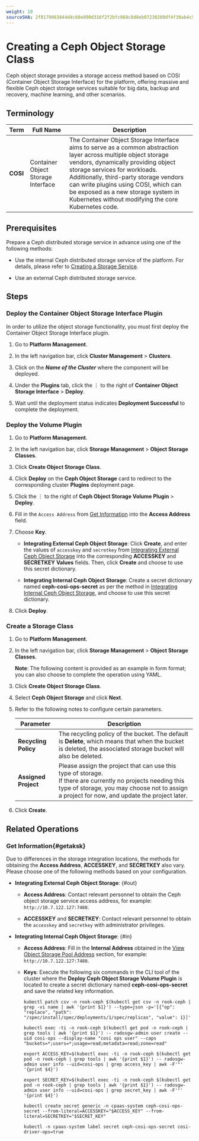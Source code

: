 ```yaml
---
weight: 10
sourceSHA: 2f8179063844d4c60e090d316f2f2bfc060c8d8eb07230209df4f39ab4c5c25a
---
```


# Creating a Ceph Object Storage Class

Ceph object storage provides a storage access method based on COSI (Container Object Storage Interface) for the platform, offering massive and flexible Ceph object storage services suitable for big data, backup and recovery, machine learning, and other scenarios.

## Terminology

| Term       | Full Name                                 | Description                                                                                                                  |
| ----------- | --------------------------------------- | --------------------------------------------------------------------------------------------------------------------------- |
| **COSI**    | Container Object Storage Interface      | The Container Object Storage Interface aims to serve as a common abstraction layer across multiple object storage vendors, dynamically providing object storage services for workloads. Additionally, third-party storage vendors can write plugins using COSI, which can be exposed as a new storage system in Kubernetes without modifying the core Kubernetes code. |

## Prerequisites

Prepare a Ceph distributed storage service in advance using one of the following methods:

- Use the internal Ceph distributed storage service of the platform. For details, please refer to [Creating a Storage Service](/storage/storagesystem_ceph/functions/create_service_stand.mdx).

- Use an external Ceph distributed storage service.

## Steps

### Deploy the Container Object Storage Interface Plugin

In order to utilize the object storage functionality, you must first deploy the Container Object Storage Interface plugin.

1. Go to **Platform Management**.

2. In the left navigation bar, click **Cluster Management** > **Clusters**.

3. Click on the ***Name of the Cluster*** where the component will be deployed.

4. Under the **Plugins** tab, click the ⋮ to the right of **Container Object Storage Interface** > **Deploy**.

5. Wait until the deployment status indicates **Deployment Successful** to complete the deployment.

### Deploy the Volume Plugin

1. Go to **Platform Management**.

2. In the left navigation bar, click **Storage Management** > **Object Storage Classes**.

3. Click **Create Object Storage Class**.

4. Click **Deploy** on the **Ceph Object Storage** card to redirect to the corresponding cluster **Plugins** deployment page.

5. Click the ⋮ to the right of **Ceph Object Storage Volume Plugin** > **Deploy**.

6. Fill in the `Access Address` from [Get Information](#getaksk) into the **Access Address** field.

7. Choose **Key**.

   - **Integrating External Ceph Object Storage**: Click **Create**, and enter the values of `accesskey` and `secretkey` from [Integrating External Ceph Object Storage](#out) into the corresponding **ACCESSKEY** and **SECRETKEY** **Values** fields. Then, click **Create** and choose to use this secret dictionary.

   - **Integrating Internal Ceph Object Storage**: Create a secret dictionary named **ceph-cosi-ops-secret** as per the method in [Integrating Internal Ceph Object Storage](#in), and choose to use this secret dictionary.

8. Click **Deploy**.

### Create a Storage Class

1. Go to **Platform Management**.

2. In the left navigation bar, click **Storage Management** > **Object Storage Classes**.

   **Note**: The following content is provided as an example in form format; you can also choose to complete the operation using YAML.

3. Click **Create Object Storage Class**.

4. Select **Ceph Object Storage** and click **Next**.

5. Refer to the following notes to configure certain parameters.

   | Parameter       | Description                                                       |
   | -------------- | --------------------------------------------------------------- |
   | **Recycling Policy** | The recycling policy of the bucket. The default is **Delete**, which means that when the bucket is deleted, the associated storage bucket will also be deleted.          |
   | **Assigned Project** | Please assign the project that can use this type of storage.<br />If there are currently no projects needing this type of storage, you may choose not to assign a project for now, and update the project later. |

6. Click **Create**.

## Related Operations

### Get Information\{#getaksk}

Due to differences in the storage integration locations, the methods for obtaining the **Access Address**, **ACCESSKEY**, and **SECRETKEY** also vary. Please choose one of the following methods based on your configuration.

- **Integrating External Ceph Object Storage**: \{#out}

  - **Access Address**: Contact relevant personnel to obtain the Ceph object storage service access address, for example: `http://10.7.122.127:7480`.

  - **ACCESSKEY** and **SECRETKEY**: Contact relevant personnel to obtain the `accesskey` and `secretkey` with administrator privileges.

- **Integrating Internal Ceph Object Storage**: \{#in}

  - **Access Address**: Fill in the **Internal Address** obtained in the [View Object Storage Pool Address](/storage/storagesystem_ceph/functions/pool_management.mdx#storepool) section, for example: `http://10.7.122.127:7480`.

  - **Keys**: Execute the following six commands in the CLI tool of the cluster where the **Deploy Ceph Object Storage Volume Plugin** is located to create a secret dictionary named **ceph-cosi-ops-secret** and save the related key information.

    ```
    kubectl patch csv -n rook-ceph $(kubectl get csv -n rook-ceph | grep -vi name | awk '{print $1}') --type=json -p='[{"op": "replace", "path": "/spec/install/spec/deployments/1/spec/replicas", "value": 1}]'
    ```

    ```
    kubectl exec -ti -n rook-ceph $(kubectl get pod -n rook-ceph | grep tools | awk '{print $1}') -- radosgw-admin user create --uid cosi-ops --display-name "cosi ops user" --caps "buckets=*;users=*;usage=read;metadata=read;zone=read"
    ```

    ```
    export ACCESS_KEY=$(kubectl exec -ti -n rook-ceph $(kubectl get pod -n rook-ceph | grep tools | awk '{print $1}') -- radosgw-admin user info --uid=cosi-ops | grep access_key | awk -F'"' '{print $4}')
    ```

    ```
    export SECRET_KEY=$(kubectl exec -ti -n rook-ceph $(kubectl get pod -n rook-ceph | grep tools | awk '{print $1}') -- radosgw-admin user info --uid=cosi-ops | grep secret_key | awk -F'"' '{print $4}')
    ```

    ```
    kubectl create secret generic -n cpaas-system ceph-cosi-ops-secret --from-literal=ACCESSKEY="$ACCESS_KEY" --from-literal=SECRETKEY="$SECRET_KEY"
    ```

    ```
    kubectl -n cpaas-system label secret ceph-cosi-ops-secret cosi-driver-ops=true
    ```
